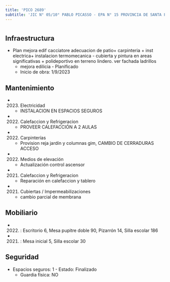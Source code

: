 ```yaml
---
title: 'PICO 2689'
subtitle: 'JIC N° 05/10° PABLO PICASSO - EPA N° 15 PROVINCIA DE SANTA FE - EPC N° 15 PROVINCIA DE SANTA FE'
---
```


#
## Infraestructura

* Plan mejora edif cacciatore adecuacion de patio+ carpinteria  + inst electrica+ instalacion termomecanica -   cubierta y pintura en areas significativas + polideportivo en terreno lindero. ver fachada ladrillos 
    + mejora edilicia - Planificado 
    + Inicio de obra: 1/9/2023 






## Mantenimiento

*  (2023) Electricidad 
    + INSTALACION EN ESPACIOS SEGUROS

*  (2022) Calefaccion y Refrigeracion 
    + PROVEER CALEFACCIÓN A 2 AULAS

*  (2022) Carpinterías 
    + Provision reja jardín y columnas gim, CAMBIO DE CERRADURAS ACCESO

*  (2022) Medios de elevación 
    + Actualización control ascensor

*  (2021) Calefaccion y Refrigeracion 
    + Reparación en calefaccion y tablero

*  (2021) Cubiertas / Impermeabilizaciones 
    + cambio parcial de membrana





## Mobiliario

*  (2022) : Escritorio 6, Mesa pupitre doble 90, Pizarrón 14, Silla escolar 186 

*  (2021) : Mesa inicial 5, Silla escolar 30 





## Seguridad

*  Espacios seguros: 1 - Estado: Finalizado 
    + Guardia física: NO




